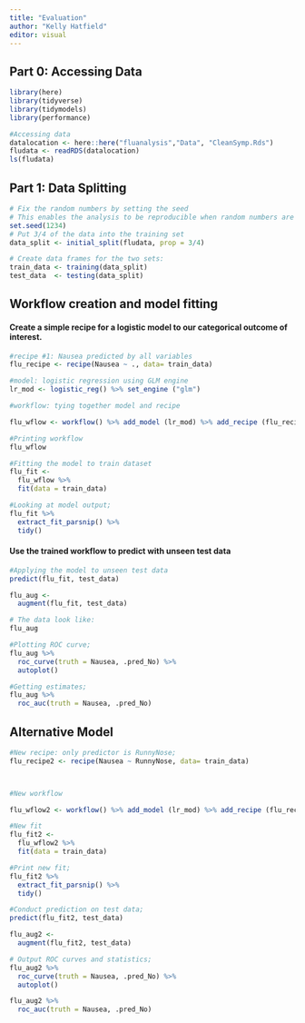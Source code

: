 ```yaml
---
title: "Evaluation"
author: "Kelly Hatfield"
editor: visual
---
```


## Part 0: Accessing Data

```r
library(here)
library(tidyverse)
library(tidymodels)
library(performance)

#Accessing data
datalocation <- here::here("fluanalysis","Data", "CleanSymp.Rds")
fludata <- readRDS(datalocation)
ls(fludata)
```

## Part 1: Data Splitting

```r
# Fix the random numbers by setting the seed 
# This enables the analysis to be reproducible when random numbers are used 
set.seed(1234)
# Put 3/4 of the data into the training set 
data_split <- initial_split(fludata, prop = 3/4)

# Create data frames for the two sets:
train_data <- training(data_split)
test_data  <- testing(data_split)


```

## Workflow creation and model fitting

#### Create a simple recipe for a logistic model to our categorical outcome of interest.

```r

#recipe #1: Nausea predicted by all variables
flu_recipe <- recipe(Nausea ~ ., data= train_data)

#model: logistic regression using GLM engine
lr_mod <- logistic_reg() %>% set_engine ("glm")

#workflow: tying together model and recipe

flu_wflow <- workflow() %>% add_model (lr_mod) %>% add_recipe (flu_recipe)

#Printing workflow
flu_wflow

#Fitting the model to train dataset
flu_fit <- 
  flu_wflow %>% 
  fit(data = train_data)

#Looking at model output;
flu_fit %>% 
  extract_fit_parsnip() %>% 
  tidy()
```

#### Use the trained workflow to predict with unseen test data

```r

#Applying the model to unseen test data
predict(flu_fit, test_data)

flu_aug <- 
  augment(flu_fit, test_data)

# The data look like: 
flu_aug

#Plotting ROC curve;
flu_aug %>% 
  roc_curve(truth = Nausea, .pred_No) %>% 
  autoplot()

#Getting estimates;
flu_aug %>% 
  roc_auc(truth = Nausea, .pred_No)
```

## Alternative Model

```r

#New recipe: only predictor is RunnyNose; 
flu_recipe2 <- recipe(Nausea ~ RunnyNose, data= train_data)



#New workflow

flu_wflow2 <- workflow() %>% add_model (lr_mod) %>% add_recipe (flu_recipe2)

#New fit
flu_fit2 <- 
  flu_wflow2 %>% 
  fit(data = train_data)

#Print new fit; 
flu_fit2 %>% 
  extract_fit_parsnip() %>% 
  tidy()

#Conduct prediction on test data; 
predict(flu_fit2, test_data)

flu_aug2 <- 
  augment(flu_fit2, test_data)

# Output ROC curves and statistics; 
flu_aug2 %>% 
  roc_curve(truth = Nausea, .pred_No) %>% 
  autoplot()

flu_aug2 %>% 
  roc_auc(truth = Nausea, .pred_No)
```
